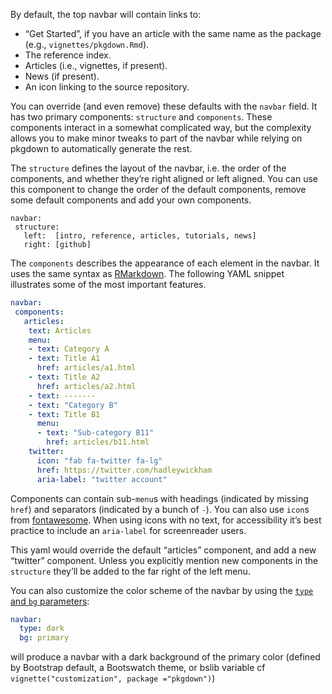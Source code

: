 By default, the top navbar will contain links to:

-   "Get Started", if you have an article with the same name as the package (e.g., `vignettes/pkgdown.Rmd`).
-   The reference index.
-   Articles (i.e., vignettes, if present).
-   News (if present).
-   An icon linking to the source repository.

You can override (and even remove) these defaults with the `navbar` field.
It has two primary components: `structure` and `components`.
These components interact in a somewhat complicated way, but the complexity allows you to make minor tweaks to part of the navbar while relying on pkgdown to automatically generate the rest.

The `structure` defines the layout of the navbar, i.e. the order of the components, and whether they're right aligned or left aligned.
You can use this component to change the order of the default components, remove some default components and add your own components.

    navbar:
     structure:
       left:  [intro, reference, articles, tutorials, news]
       right: [github]

The `components` describes the appearance of each element in the navbar.
It uses the same syntax as [RMarkdown](https://bookdown.org/yihui/rmarkdown/rmarkdown-site.html#site-navigation).
The following YAML snippet illustrates some of the most important features.

```yaml
navbar:
 components:
   articles:
    text: Articles
    menu:
    - text: Category A
    - text: Title A1
      href: articles/a1.html
    - text: Title A2
      href: articles/a2.html
    - text: -------
    - text: "Category B"
    - text: Title B1
      menu:
      - text: "Sub-category B11"
        href: articles/b11.html
    twitter:
      icon: "fab fa-twitter fa-lg"
      href: https://twitter.com/hadleywickham
      aria-label: "twitter account"
```

Components can contain sub-`menu`s with headings (indicated by missing `href`) and separators (indicated by a bunch of `-`).
You can also use `icon`s from [fontawesome](https://fontawesome.com/icons?d=gallery).
When using icons with no text, for accessibility it's best practice to include an `aria-label` for screenreader users.

This yaml would override the default "articles" component, and add a new "twitter" component.
Unless you explicitly mention new components in the `structure` they'll be added to the far right of the left menu.

You can also customize the color scheme of the navbar by using the [`type` and `bg` parameters](https://getbootstrap.com/docs/4.0/components/navbar/#color-schemes):

```yaml
navbar:
  type: dark
  bg: primary
```

will produce a navbar with a dark background of the primary color (defined by Bootstrap default, a Bootswatch theme, or bslib variable cf `vignette("customization", package ="pkgdown")`)
